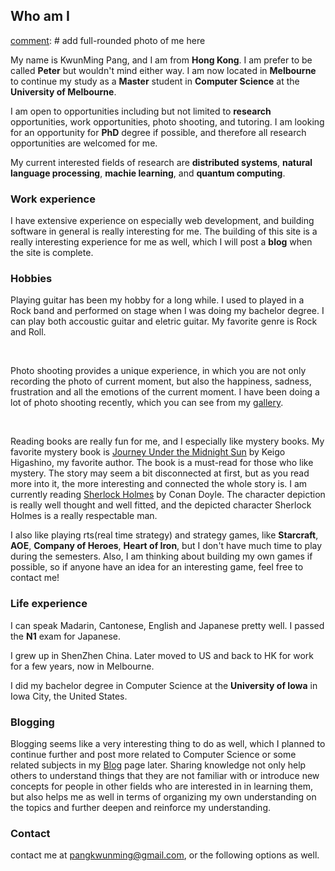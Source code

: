 ## Who am I

[comment]: # add full-rounded photo of me here

My name is KwunMing Pang, and I am from **Hong Kong**. I am prefer to be called **Peter** but wouldn't mind either way. 
I am now located in **Melbourne** to continue my study as a **Master** student 
in **Computer Science** at the **University of Melbourne**. 

I am open to opportunities including but not limited to **research** opportunities, work opportunities, photo shooting, and tutoring. 
I am looking for an opportunity for **PhD** degree if possible, and therefore all research opportunities are welcomed for me. 

My current interested fields of research are **distributed systems**, **natural language processing**, **machie learning**, and **quantum computing**. 

### Work experience

I have extensive experience on especially web development, and building software in general is really interesting for me. The building of this site is 
a really interesting experience for me as well, which I will post a **blog** when the site is complete. 

<PDFReader file="/assets/Peter_CV.pdf" />

### Hobbies

Playing guitar has been my hobby for a long while. I used to played in a Rock band and performed on stage when I was doing my bachelor degree. I can play both 
accoustic guitar and eletric guitar. My favorite genre is Rock and Roll. 

<VideoPlayer file="/assets/peter_here_comes.mp4" />

<br/>

Photo shooting provides a unique experience, in which you are not only recording the photo of current moment, but also the happiness, sadness,  
frustration and all the emotions of the current moment. I have been doing a lot of photo shooting recently, which you can see from my [gallery](/gallery). 

<NextImage src="/assets/gallery/mmexport1692537938226.jpg"
    width={720}
    height={480}
    alt="doggo image"/>

<br/>

Reading books are really fun for me, and I especially like mystery books. 
My favorite mystery book is [Journey Under the Midnight Sun](https://www.goodreads.com/en/book/show/19256975) by Keigo Higashino, my favorite author. 
The book is a must-read for those who like mystery. The story may seem a bit disconnected at first, but as you read more into it, 
the more interesting and connected the whole story is. I am currently reading [Sherlock Holmes](https://sherlock-holm.es/) by Conan Doyle. 
The character depiction is really well thought and well fitted, 
and the depicted character Sherlock Holmes is a really respectable man. 

I also like playing rts(real time strategy) and strategy games, like **Starcraft**, **AOE**, **Company of Heroes**, **Heart of Iron**, but I don't have much 
time to play during the semesters. Also, I am thinking about building my own games if possible, so if anyone have an idea for an interesting game, feel free to contact me! 

### Life experience

I can speak Madarin, Cantonese, English and Japanese pretty well. I passed the **N1** exam for Japanese. 

I grew up in ShenZhen China. Later moved to US and back to HK for work for a few years, now in Melbourne. 

I did my bachelor degree in Computer Science at the **University of Iowa** in Iowa City, the United States. 

[comment]: # (USA high school, unique exp, different countries, being exposed to manifold culture, AUS HK China JAPAN USA, especially good culture acceptance. )

### Blogging

Blogging seems like a very interesting thing to do as well, which I planned to continue further and post more related to Computer Science or some related subjects
in my [Blog](/blog) page later. Sharing knowledge not only help others to understand things that they are not familiar with or introduce new concepts for people in other fields who 
are interested in in learning them, but also helps me as well in terms of organizing my own understanding on the topics and further deepen and reinforce my understanding. 

### Contact

contact me at [pangkwunming@gmail.com](mailto:pangkwunming@gmail.com), or the following options as well. 

<FollowMe col={false}/>
